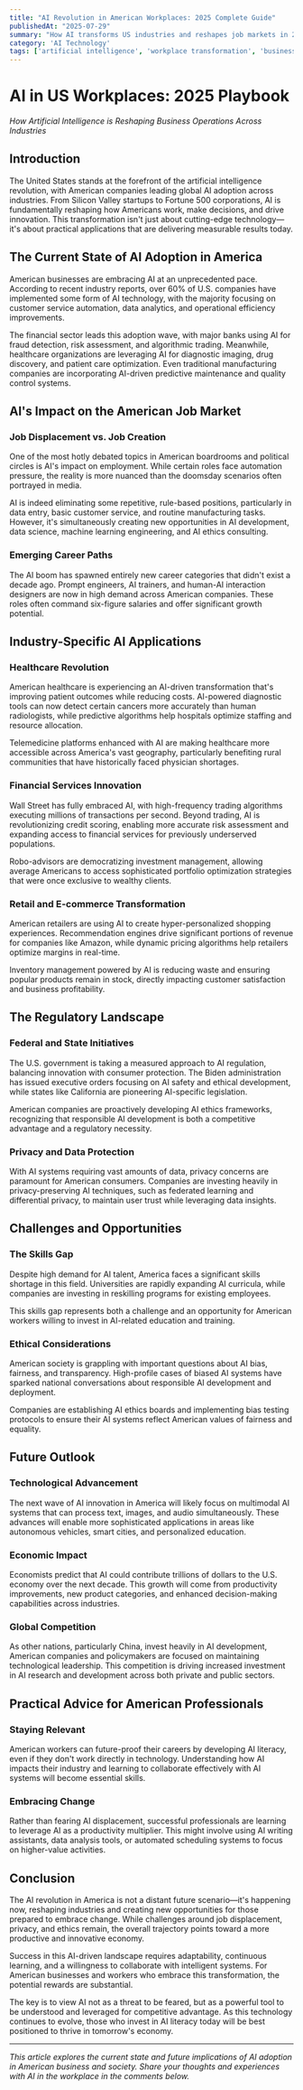 ```yaml
---
title: "AI Revolution in American Workplaces: 2025 Complete Guide"
publishedAt: "2025-07-29"
summary: "How AI transforms US industries and reshapes job markets in 2025. Complete analysis of workplace AI adoption, automation trends, and innovation strategies."
category: 'AI Technology'
tags: ['artificial intelligence', 'workplace transformation', 'business operations', 'digital transformation']
---
```


# AI in US Workplaces: 2025 Playbook

*How Artificial Intelligence is Reshaping Business Operations Across Industries*

## Introduction

The United States stands at the forefront of the artificial intelligence revolution, with American companies leading global AI adoption across industries. From Silicon Valley startups to Fortune 500 corporations, AI is fundamentally reshaping how Americans work, make decisions, and drive innovation. This transformation isn't just about cutting-edge technology—it's about practical applications that are delivering measurable results today.

## The Current State of AI Adoption in America

American businesses are embracing AI at an unprecedented pace. According to recent industry reports, over 60% of U.S. companies have implemented some form of AI technology, with the majority focusing on customer service automation, data analytics, and operational efficiency improvements.

The financial sector leads this adoption wave, with major banks using AI for fraud detection, risk assessment, and algorithmic trading. Meanwhile, healthcare organizations are leveraging AI for diagnostic imaging, drug discovery, and patient care optimization. Even traditional manufacturing companies are incorporating AI-driven predictive maintenance and quality control systems.

## AI's Impact on the American Job Market

### Job Displacement vs. Job Creation

One of the most hotly debated topics in American boardrooms and political circles is AI's impact on employment. While certain roles face automation pressure, the reality is more nuanced than the doomsday scenarios often portrayed in media.

AI is indeed eliminating some repetitive, rule-based positions, particularly in data entry, basic customer service, and routine manufacturing tasks. However, it's simultaneously creating new opportunities in AI development, data science, machine learning engineering, and AI ethics consulting.

### Emerging Career Paths

The AI boom has spawned entirely new career categories that didn't exist a decade ago. Prompt engineers, AI trainers, and human-AI interaction designers are now in high demand across American companies. These roles often command six-figure salaries and offer significant growth potential.

## Industry-Specific AI Applications

### Healthcare Revolution

American healthcare is experiencing an AI-driven transformation that's improving patient outcomes while reducing costs. AI-powered diagnostic tools can now detect certain cancers more accurately than human radiologists, while predictive algorithms help hospitals optimize staffing and resource allocation.

Telemedicine platforms enhanced with AI are making healthcare more accessible across America's vast geography, particularly benefiting rural communities that have historically faced physician shortages.

### Financial Services Innovation

Wall Street has fully embraced AI, with high-frequency trading algorithms executing millions of transactions per second. Beyond trading, AI is revolutionizing credit scoring, enabling more accurate risk assessment and expanding access to financial services for previously underserved populations.

Robo-advisors are democratizing investment management, allowing average Americans to access sophisticated portfolio optimization strategies that were once exclusive to wealthy clients.

### Retail and E-commerce Transformation

American retailers are using AI to create hyper-personalized shopping experiences. Recommendation engines drive significant portions of revenue for companies like Amazon, while dynamic pricing algorithms help retailers optimize margins in real-time.

Inventory management powered by AI is reducing waste and ensuring popular products remain in stock, directly impacting customer satisfaction and business profitability.

## The Regulatory Landscape

### Federal and State Initiatives

The U.S. government is taking a measured approach to AI regulation, balancing innovation with consumer protection. The Biden administration has issued executive orders focusing on AI safety and ethical development, while states like California are pioneering AI-specific legislation.

American companies are proactively developing AI ethics frameworks, recognizing that responsible AI development is both a competitive advantage and a regulatory necessity.

### Privacy and Data Protection

With AI systems requiring vast amounts of data, privacy concerns are paramount for American consumers. Companies are investing heavily in privacy-preserving AI techniques, such as federated learning and differential privacy, to maintain user trust while leveraging data insights.

## Challenges and Opportunities

### The Skills Gap

Despite high demand for AI talent, America faces a significant skills shortage in this field. Universities are rapidly expanding AI curricula, while companies are investing in reskilling programs for existing employees.

This skills gap represents both a challenge and an opportunity for American workers willing to invest in AI-related education and training.

### Ethical Considerations

American society is grappling with important questions about AI bias, fairness, and transparency. High-profile cases of biased AI systems have sparked national conversations about responsible AI development and deployment.

Companies are establishing AI ethics boards and implementing bias testing protocols to ensure their AI systems reflect American values of fairness and equality.

## Future Outlook

### Technological Advancement

The next wave of AI innovation in America will likely focus on multimodal AI systems that can process text, images, and audio simultaneously. These advances will enable more sophisticated applications in areas like autonomous vehicles, smart cities, and personalized education.

### Economic Impact

Economists predict that AI could contribute trillions of dollars to the U.S. economy over the next decade. This growth will come from productivity improvements, new product categories, and enhanced decision-making capabilities across industries.

### Global Competition

As other nations, particularly China, invest heavily in AI development, American companies and policymakers are focused on maintaining technological leadership. This competition is driving increased investment in AI research and development across both private and public sectors.

## Practical Advice for American Professionals

### Staying Relevant

American workers can future-proof their careers by developing AI literacy, even if they don't work directly in technology. Understanding how AI impacts their industry and learning to collaborate effectively with AI systems will become essential skills.

### Embracing Change

Rather than fearing AI displacement, successful professionals are learning to leverage AI as a productivity multiplier. This might involve using AI writing assistants, data analysis tools, or automated scheduling systems to focus on higher-value activities.

## Conclusion

The AI revolution in America is not a distant future scenario—it's happening now, reshaping industries and creating new opportunities for those prepared to embrace change. While challenges around job displacement, privacy, and ethics remain, the overall trajectory points toward a more productive and innovative economy.

Success in this AI-driven landscape requires adaptability, continuous learning, and a willingness to collaborate with intelligent systems. For American businesses and workers who embrace this transformation, the potential rewards are substantial.

The key is to view AI not as a threat to be feared, but as a powerful tool to be understood and leveraged for competitive advantage. As this technology continues to evolve, those who invest in AI literacy today will be best positioned to thrive in tomorrow's economy.

---

*This article explores the current state and future implications of AI adoption in American business and society. Share your thoughts and experiences with AI in the workplace in the comments below.* 